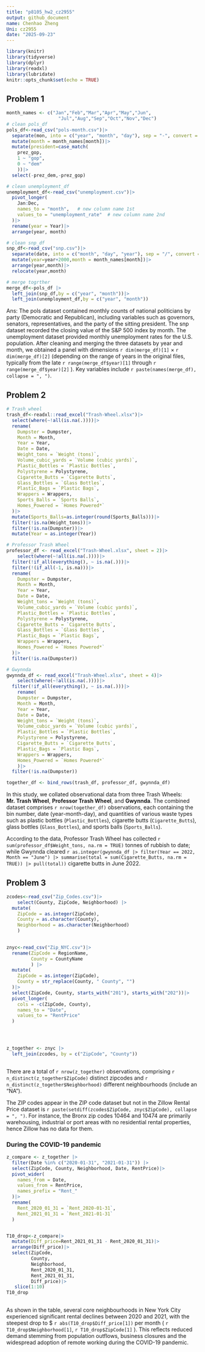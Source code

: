 ```yaml
---
title: "p8105_hw2_cz2955"
output: github_document
name: Chenhao Zheng
Uni: cz2955
date: "2025-09-23"
---
```


```r
library(knitr)
library(tidyverse)
library(dplyr)
library(readxl)
library(lubridate)
knitr::opts_chunk$set(echo = TRUE)
```

## Problem 1

```r
month_names <- c("Jan","Feb","Mar","Apr","May","Jun",
                   "Jul","Aug","Sep","Oct","Nov","Dec")
# clean pols_df
pols_df<-read_csv("pols-month.csv")|>
  separate(mon, into = c("year", "month", "day"), sep = "-", convert = TRUE)|> # convert: transfer"05"to"5"
  mutate(month = month_names[month])|>
  mutate(president=case_match(
    prez_gop,
    1 ~ "gop",
    0 ~ "dem"
    ))|>
  select(-prez_dem,-prez_gop)

# clean unemployment_df
unemployment_df<-read_csv("unemployment.csv")|>
  pivot_longer(
    Jan:Dec,
    names_to = "month",   # new column name 1st
    values_to = "unemployment_rate"  # new column name 2nd
  )|>
  rename(year = Year)|>
  arrange(year, month)

# clean snp_df
snp_df<-read_csv("snp.csv")|>
  separate(date, into = c("month", "day", "year"), sep = "/", convert = TRUE) |>
  mutate(year=year+2000,month = month_names[month])|>
  arrange(year,month)|>
  relocate(year,month)

# merge togrther
merge_df<-pols_df |>
  left_join(snp_df,by = c("year", "month"))|>
  left_join(unemployment_df,by = c("year", "month"))

```

Ans: The pols dataset contained monthly counts of national politicians by party (Democratic and Republican), including variables such as governors, senators, representatives, and the party of the sitting president. The snp dataset recorded the closing value of the S&P 500 index by month. The unemployment dataset provided monthly unemployment rates for the U.S. population. After cleaning and merging the three datasets by year and month, we obtained a panel with dimensions `r dim(merge_df)[1]` × `r dim(merge_df)[2]` (depending on the range of years in the original files, typically from the late `r range(merge_df$year)[1]` through `r range(merge_df$year)[2]` ). Key variables include `r paste(names(merge_df), collapse = ", ")`.

## Problem 2

```r
# Trash_wheel
trash_df<-readxl::read_excel("Trash-Wheel.xlsx")|>
  select(where(~!all(is.na(.))))|>
  rename(
    Dumpster = Dumpster,
    Month = Month,
    Year = Year,
    Date = Date,
    Weight_tons = `Weight (tons)`,
    Volume_cubic_yards = `Volume (cubic yards)`,
    Plastic_Bottles = `Plastic Bottles`,
    Polystyrene = Polystyrene,
    Cigarette_Butts = `Cigarette Butts`,
    Glass_Bottles = `Glass Bottles`,
    Plastic_Bags = `Plastic Bags`,
    Wrappers = Wrappers,
    Sports_Balls = `Sports Balls`,
    Homes_Powered = `Homes Powered*`
  )|>
  mutate(Sports_Balls=as.integer(round(Sports_Balls)))|>
  filter(!is.na(Weight_tons))|>
  filter(!is.na(Dumpster))|> 
  mutate(Year = as.integer(Year))

# Professor Trash Wheel
professor_df <- read_excel("Trash-Wheel.xlsx", sheet = 2)|>
    select(where(~!all(is.na(.))))|>
  filter(!if_all(everything(), ~ is.na(.)))|>
  filter(!(if_all(-1, is.na)))|>
  rename(
    Dumpster = Dumpster,
    Month = Month,
    Year = Year,
    Date = Date,
    Weight_tons = `Weight (tons)`,
    Volume_cubic_yards = `Volume (cubic yards)`,
    Plastic_Bottles = `Plastic Bottles`,
    Polystyrene = Polystyrene,
    Cigarette_Butts = `Cigarette Butts`,
    Glass_Bottles = `Glass Bottles`,
    Plastic_Bags = `Plastic Bags`,
    Wrappers = Wrappers,
    Homes_Powered = `Homes Powered*`
  )|>
  filter(!is.na(Dumpster))

# Gwynnda
gwynnda_df <- read_excel("Trash-Wheel.xlsx", sheet = 4)|>
    select(where(~!all(is.na(.))))|>
  filter(!if_all(everything(), ~ is.na(.)))|>
    rename(
    Dumpster = Dumpster,
    Month = Month,
    Year = Year,
    Date = Date,
    Weight_tons = `Weight (tons)`,
    Volume_cubic_yards = `Volume (cubic yards)`,
    Plastic_Bottles = `Plastic Bottles`,
    Polystyrene = Polystyrene,
    Cigarette_Butts = `Cigarette Butts`,
    Plastic_Bags = `Plastic Bags`,
    Wrappers = Wrappers,
    Homes_Powered = `Homes Powered*`
    )|>
  filter(!is.na(Dumpster))

together_df <- bind_rows(trash_df, professor_df, gwynnda_df)
```

In this study, we collated observational data from three Trash Wheels: **Mr. Trash Wheel**, **Professor Trash Wheel**, and **Gwynnda**. The combined dataset comprises `r nrow(together_df)` observations, each containing the bin number, date (year-month-day), and quantities of various waste types such as plastic bottles (`Plastic_Bottles`), cigarette butts (`Cigarette_Butts`), glass bottles (`Glass_Bottles`), and sports balls (`Sports_Balls`).

According to the data, Professor Trash Wheel has collected `r sum(professor_df$Weight_tons, na.rm = TRUE)` tonnes of rubbish to date; while Gwynnda cleared `r as.integer(gwynnda_df |> filter(Year == 2022, Month == "June") |> summarise(total = sum(Cigarette_Butts, na.rm = TRUE)) |> pull(total))` cigarette butts in June 2022.

## Problem 3

```r
zcodes<-read_csv("Zip_Codes.csv")|>
    select(County, ZipCode, Neighborhood) |>
  mutate(
    ZipCode = as.integer(ZipCode),
    County = as.character(County),
    Neighborhood = as.character(Neighborhood)
    )
  

znyc<-read_csv("Zip_NYC.csv")|>
  rename(ZipCode = RegionName,
         County = CountyName
         ) |>
  mutate(
    ZipCode = as.integer(ZipCode),
    County = str_replace(County, " County", "")
  )|>
  select(ZipCode, County, starts_with("201"), starts_with("202"))|>
  pivot_longer(
    cols = -c(ZipCode, County),
    names_to = "Date",
    values_to = "RentPrice"
  )




z_together <- znyc |>
  left_join(zcodes, by = c("ZipCode", "County"))
  
```

There are a total of `r nrow(z_together)` observations, comprising `r n_distinct(z_together$ZipCode)` distinct zipcodes and `r n_distinct(z_together$Neighborhood)` different neighbourhoods (include an "NA").

The ZIP codes appear in the ZIP code dataset but not in the Zillow Rental Price dataset is `r paste(setdiff(zcodes$ZipCode, znyc$ZipCode), collapse = ", ")`. For instance, the Bronx zip codes 10464 and 10474 are primarily warehousing, industrial or port areas with no residential rental properties, hence Zillow has no data for them.

### During the COVID-19 pandemic

```r
z_compare <- z_together |>
  filter(Date %in% c("2020-01-31", "2021-01-31")) |>
  select(ZipCode, County, Neighborhood, Date, RentPrice)|>
  pivot_wider(
    names_from = Date,
    values_from = RentPrice,
    names_prefix = "Rent_"
  )|>
  rename(
    Rent_2020_01_31 = `Rent_2020-01-31`,
    Rent_2021_01_31 = `Rent_2021-01-31`
  )


T10_drop<-z_compare|>
  mutate(Diff_price=Rent_2021_01_31 - Rent_2020_01_31)|>
  arrange(Diff_price)|>
  select(ZipCode, 
         County, 
         Neighborhood, 
         Rent_2020_01_31, 
         Rent_2021_01_31, 
         Diff_price)|>
   slice(1:10)
T10_drop
  
```

As shown in the table, several core neighbourhoods in New York City experienced significant rental declines between 2020 and 2021, with the steepest drop to \$ `r abs(T10_drop$Diff_price[1])` per month ( `r T10_drop$Neighborhood[1]`, `r T10_drop$ZipCode[1]` ). This reflects reduced demand stemming from population outflows, business closures and the widespread adoption of remote working during the COVID-19 pandemic.
